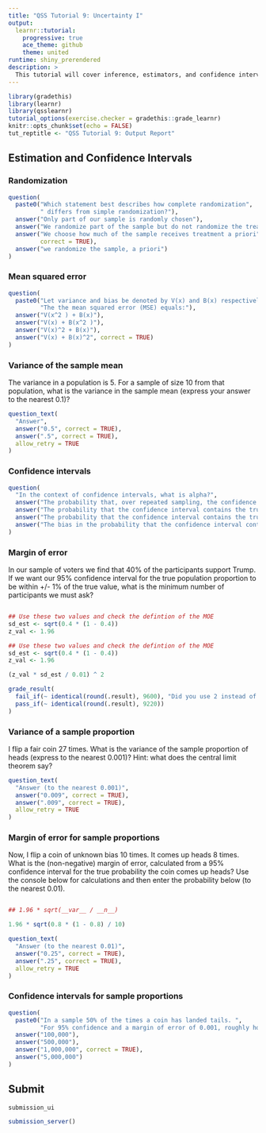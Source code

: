 ```yaml
---
title: "QSS Tutorial 9: Uncertainty I"
output:
  learnr::tutorial:
    progressive: true
    ace_theme: github
    theme: united
runtime: shiny_prerendered
description: >
  This tutorial will cover inference, estimators, and confidence intervals.
---
```


```r
library(gradethis)
library(learnr)
library(qsslearnr)
tutorial_options(exercise.checker = gradethis::grade_learnr)
knitr::opts_chunk$set(echo = FALSE)
tut_reptitle <- "QSS Tutorial 9: Output Report"
```

## Estimation and Confidence Intervals

### Randomization


```r
question(
  paste0("Which statement best describes how complete randomization",
         " differs from simple randomization?"),
  answer("Only part of our sample is randomly chosen"),
  answer("We randomize part of the sample but do not randomize the treatment"),
  answer("We choose how much of the sample receives treatment a priori",
         correct = TRUE),
  answer("we randomize the sample, a priori")
)
```

### Mean squared error

```r
question(
  paste0("Let variance and bias be denoted by V(x) and B(x) respectively. ",
         "The the mean squared error (MSE) equals:"),
  answer("V(x^2 ) + B(x)"),
  answer("V(x) + B(x^2 )"),
  answer("V(x)^2 + B(x)"),
  answer("V(x) + B(x)^2", correct = TRUE)
)
```


### Variance of the sample mean

The variance in a population is 5. For a sample of size 10 from that population, what is the variance in the sample mean (express your answer to the nearest 0.1)?

```r
question_text(
  "Answer",
  answer("0.5", correct = TRUE),
  answer(".5", correct = TRUE),
  allow_retry = TRUE
)
```

### Confidence intervals

```r
question(
  "In the context of confidence intervals, what is alpha?",
  answer("The probability that, over repeated sampling, the confidence interval does not contain the true value of a parameter.", correct = TRUE),
  answer("The probability that the confidence interval contains the true value of a parameter, base on the sample size."),
  answer("The probability that the confidence interval contains the true value of a parameter, regardless of the sample size."),
  answer("The bias in the probability that the confidence interval contains the true value of a parameter")
)
```


### Margin of error

In our sample of voters we find that 40% of the participants support
Trump. If we want our 95% confidence interval for the true population
proportion to be within +/- 1% of the true value, what is the minimum
number of participants we must ask?

```r

```

```r
## Use these two values and check the defintion of the MOE
sd_est <- sqrt(0.4 * (1 - 0.4))
z_val <- 1.96

```

```r
## Use these two values and check the defintion of the MOE
sd_est <- sqrt(0.4 * (1 - 0.4))
z_val <- 1.96

(z_val * sd_est / 0.01) ^ 2
```


```r
grade_result(
  fail_if(~ identical(round(.result), 9600), "Did you use 2 instead of 1.96 for the critical value?"),
  pass_if(~ identical(round(.result), 9220))
)
```


### Variance of a sample proportion

I flip a fair coin 27 times. What is the variance of the sample proportion of heads (express to the nearest 0.001)? Hint: what does the central limit theorem say?


```r
question_text(
  "Answer (to the nearest 0.001)",
  answer("0.009", correct = TRUE),
  answer(".009", correct = TRUE),
  allow_retry = TRUE
)
```

### Margin of error for sample proportions {data-allow-skip=TRUE}

Now, I flip a coin of unknown bias 10 times. It comes up heads 8
times. What is the (non-negative) margin of error, calculated from a
95% confidence interval for the true probability the coin comes up
heads? Use the console below for calculations and then enter the
probability below  (to the nearest 0.01).


```r

```

```r
## 1.96 * sqrt(__var__ / __n__)
```

```r
1.96 * sqrt(0.8 * (1 - 0.8) / 10)
```


```r
question_text(
  "Answer (to the nearest 0.01)",
  answer("0.25", correct = TRUE),
  answer(".25", correct = TRUE),
  allow_retry = TRUE
)
```

### Confidence intervals for sample proportions

```r
question(
  paste0("In a sample 50% of the times a coin has landed tails. ",
         "For 95% confidence and a margin of error of 0.001, roughly how many flips should you we need to check if the coin is actually fair?"),
  answer("100,000"),
  answer("500,000"),
  answer("1,000,000", correct = TRUE),
  answer("5,000,000")
)
```


## Submit

```r
submission_ui
```

```r
submission_server()
```
